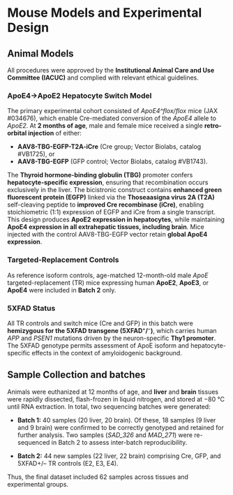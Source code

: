 # Mouse Models and Experimental Design {.unnumbered}

## **Animal Models**

All procedures were approved by the **Institutional Animal Care and Use Committee (IACUC)** and complied with relevant ethical guidelines.

### **ApoE4→ApoE2 Hepatocyte Switch Model**

The primary experimental cohort consisted of *ApoE4\^flox/flox* mice (JAX #034676), which enable Cre-mediated conversion of the *ApoE4* allele to *ApoE2*. At **2 months of age**, male and female mice received a single **retro-orbital injection** of either:

-   **AAV8-TBG-EGFP-T2A-iCre** (Cre group; Vector Biolabs, catalog #VB1725), or
-   **AAV8-TBG-EGFP** (GFP control; Vector Biolabs, catalog #VB1743).

The **Thyroid hormone-binding globulin (TBG)** promoter confers **hepatocyte-specific expression**, ensuring that recombination occurs exclusively in the liver. The bicistronic construct contains **enhanced green fluorescent protein (EGFP)** linked via the **Thoseaasigna virus 2A (T2A)** self-cleaving peptide to **improved Cre recombinase (iCre)**, enabling stoichiometric (1:1) expression of EGFP and iCre from a single transcript. This design produces **ApoE2 expression in hepatocytes**, while maintaining **ApoE4 expression in all extrahepatic tissues, including brain**. Mice injected with the control AAV8-TBG-EGFP vector retain **global ApoE4 expression**.

### **Targeted-Replacement Controls**

As reference isoform controls, age-matched 12-month-old male *ApoE* targeted-replacement (TR) mice expressing human **ApoE2**, **ApoE3**, or **ApoE4** were included in **Batch 2** only.

### **5XFAD Status**

All TR controls and switch mice (Cre and GFP) in this batch were **hemizygous for the 5XFAD transgene (5XFAD⁺/⁻)**, which carries human *APP* and *PSEN1* mutations driven by the neuron-specific **Thy1 promoter**. The 5XFAD genotype permits assessment of ApoE isoform and hepatocyte-specific effects in the context of amyloidogenic background.

## **Sample Collection and batches**

Animals were euthanized at 12 months of age, and **liver** and **brain** tissues were rapidly dissected, flash-frozen in liquid nitrogen, and stored at −80 °C until RNA extraction. In total, two sequencing batches were generated:

-   **Batch 1:** 40 samples (20 liver, 20 brain). Of these, 18 samples (9 liver and 9 brain) were confirmed to be correctly genotyped and retained for further analysis. Two samples (*SAD_326* and *MAD_271*) were re-sequenced in Batch 2 to assess inter-batch reproducibility.

-   **Batch 2:** 44 new samples (22 liver, 22 brain) comprising Cre, GFP, and 5XFAD+/– TR controls (E2, E3, E4).

Thus, the final dataset included 62 samples across tissues and experimental groups.